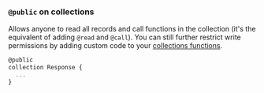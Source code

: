 ### `@public` on collections

Allows anyone to read all records and call functions in the collection (it's the equivalent of adding `@read` and `@call`). 
You can still further restrict write permissions by adding custom code to your [collections functions](#functions).

```js
@public
collection Response {
  ...
}
```